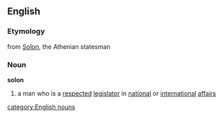 ==English==
===Etymology===
from [[w:Solon|Solon]], the Athenian statesman
===Noun===
'''solon'''
# a man who is a [[respected]] [[legislator]] in [[national]] or [[international]] [[affair]]s
[[category:English nouns]]